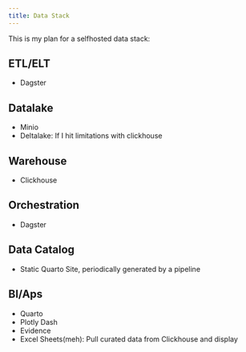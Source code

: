 ```yaml
---
title: Data Stack
---
```


This is my plan for a selfhosted data stack:

## ETL/ELT
- Dagster

## Datalake
- Minio
- Deltalake: If I hit limitations with clickhouse

## Warehouse
- Clickhouse

## Orchestration
- Dagster

## Data Catalog
- Static Quarto Site, periodically generated by a pipeline

## BI/Aps
- Quarto
- Plotly Dash
- Evidence
- Excel Sheets(meh): Pull curated data from Clickhouse and display